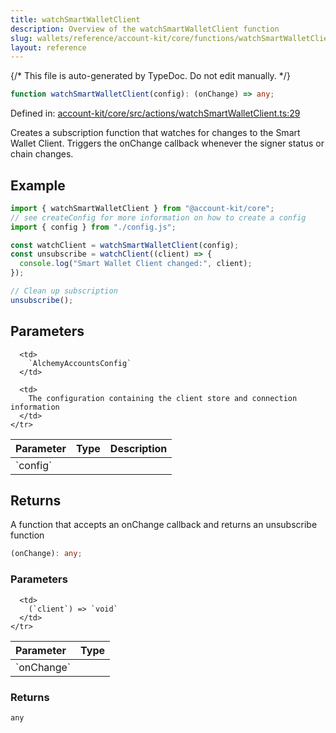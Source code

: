 ```yaml
---
title: watchSmartWalletClient
description: Overview of the watchSmartWalletClient function
slug: wallets/reference/account-kit/core/functions/watchSmartWalletClient
layout: reference
---
```


{/* This file is auto-generated by TypeDoc. Do not edit manually. */}

```ts
function watchSmartWalletClient(config): (onChange) => any;
```

Defined in: [account-kit/core/src/actions/watchSmartWalletClient.ts:29](https://github.com/alchemyplatform/aa-sdk/blob/0cc60e9f694c242d91befdaa2f26cdec3ee389c5/account-kit/core/src/actions/watchSmartWalletClient.ts#L29)

Creates a subscription function that watches for changes to the Smart Wallet Client.
Triggers the onChange callback whenever the signer status or chain changes.

## Example

```ts
import { watchSmartWalletClient } from "@account-kit/core";
// see createConfig for more information on how to create a config
import { config } from "./config.js";

const watchClient = watchSmartWalletClient(config);
const unsubscribe = watchClient((client) => {
  console.log("Smart Wallet Client changed:", client);
});

// Clean up subscription
unsubscribe();
```

## Parameters

<table>
  <thead>
    <tr>
      <th align="left">Parameter</th>
      <th align="left">Type</th>
      <th align="left">Description</th>
    </tr>
  </thead>

  <tbody>
    <tr>
      <td>
        `config`
      </td>

      <td>
        `AlchemyAccountsConfig`
      </td>

      <td>
        The configuration containing the client store and connection information
      </td>
    </tr>

  </tbody>
</table>

## Returns

A function that accepts an onChange callback and returns an unsubscribe function

```ts
(onChange): any;
```

### Parameters

<table>
  <thead>
    <tr>
      <th align="left">Parameter</th>
      <th align="left">Type</th>
    </tr>
  </thead>

  <tbody>
    <tr>
      <td>
        `onChange`
      </td>

      <td>
        (`client`) => `void`
      </td>
    </tr>

  </tbody>
</table>

### Returns

`any`
